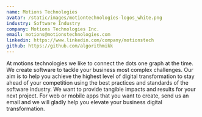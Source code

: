 ```yaml
---
name: Motions Technologies
avatar: /static/images/motiontechnologies-logos_white.png
industry: Software Industry
company: Motions Technologies Inc.
email: motions@motionstechnologies.com
linkedin: https://www.linkedin.com/company/motionstech
github: https://github.com/algorithmikk
---
```


At motions technologies we like to connect the dots one graph at the time. We create software to tackle your business most complex challenges. Our aim is to help you achieve the highest level of digital transformation to stay ahead of your competition using the best practices and standards of the software industry. 
We want to provide tangible impacts and results for your next project. For web or mobile apps that you want to create, send us an email and we will gladly help you elevate your business digital transformation.